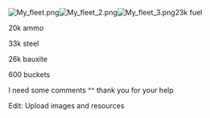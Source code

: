 
[[File:My_fleet.png|thumb]][[File:My_fleet_2.png|thumb]][[File:My_fleet_3.png|thumb]]23k fuel

20k ammo

33k steel

26k bauxite

600 buckets


I need some comments ^^ thank you for your help

Edit: Upload images and resources<ac_metadata title="What should I do with this fleet"> </ac_metadata>